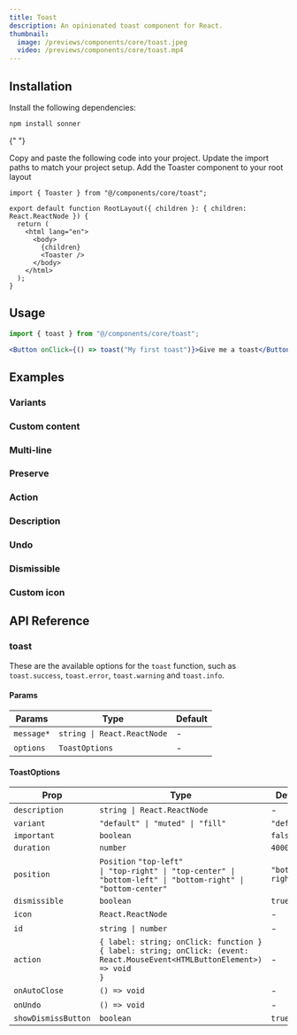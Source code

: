 ```yaml
---
title: Toast
description: An opinionated toast component for React.
thumbnail:
  image: /previews/components/core/toast.jpeg
  video: /previews/components/core/toast.mp4
---
```


<ComponentPreview name="demos/components/core/toast/default" />

## Installation

<Steps>
  <Step>Install the following dependencies:</Step>

```bash
npm install sonner
```

{" "}

<Step>Copy and paste the following code into your project.</Step>
<ComponentSource name="components/core/default/toast" />
<Step>Update the import paths to match your project setup.</Step>
<Step>Add the Toaster component to your root layout</Step>

```tsx
import { Toaster } from "@/components/core/toast";

export default function RootLayout({ children }: { children: React.ReactNode }) {
  return (
    <html lang="en">
      <body>
        {children}
        <Toaster />
      </body>
    </html>
  );
}
```

</Steps>

## Usage

```jsx
import { toast } from "@/components/core/toast";
```

```jsx
<Button onClick={() => toast("My first toast")}>Give me a toast</Button>
```

## Examples

### Variants

<ComponentPreview name="demos/components/core/toast/variants" />

### Custom content

<ComponentPreview name="demos/components/core/toast/custom-content" />

### Multi-line

<ComponentPreview name="demos/components/core/toast/multi-line" />

### Preserve

<ComponentPreview name="demos/components/core/toast/preserve" />

### Action

<ComponentPreview name="demos/components/core/toast/action" />

### Description

<ComponentPreview name="demos/components/core/toast/description" />

### Undo

<ComponentPreview name="demos/components/core/toast/undo" />

### Dismissible

<ComponentPreview name="demos/components/core/toast/dismissible" />

### Custom icon

<ComponentPreview name="demos/components/core/toast/custom-icon" />

## API Reference

### toast

These are the available options for the `toast` function, such as `toast.success`, `toast.error`, `toast.warning` and `toast.info`.

#### Params

| Params     | Type                        | Default |
| ---------- | --------------------------- | ------- |
| `message*` | `string \| React.ReactNode` | -       |
| `options`  | `ToastOptions`              | -       |

#### ToastOptions

| Prop                | Type                                                                                                                                                                        | Default          |
| ------------------- | --------------------------------------------------------------------------------------------------------------------------------------------------------------------------- | ---------------- |
| `description`       | `string \| React.ReactNode`                                                                                                                                                 | -                |
| `variant`           | `"default" \| "muted" \| "fill"`                                                                                                                                            | `"default"`      |
| `important`         | `boolean`                                                                                                                                                                   | `false`          |
| `duration`          | `number`                                                                                                                                                                    | `4000`           |
| `position`          | `Position` <Info className="min-w-none"><Code>"top-left" \| "top-right" \| "top-center" \| "bottom-left" \| "bottom-right" \| "bottom-center"</Code></Info>                 | `"bottom-right"` |
| `dismissible`       | `boolean`                                                                                                                                                                   | `true`           |
| `icon`              | `React.ReactNode`                                                                                                                                                           | -                |
| `id`                | `string \| number`                                                                                                                                                          | -                |
| `action`            | `{ label: string; onClick: function }` <Info className="min-w-none"><Code>\{ label: string; onClick: (event: React.MouseEvent\<HTMLButtonElement\>) => void }</Code></Info> | -                |
| `onAutoClose`       | `() => void`                                                                                                                                                                | -                |
| `onUndo`            | `() => void`                                                                                                                                                                | -                |
| `showDismissButton` | `boolean`                                                                                                                                                                   | `true`           |

